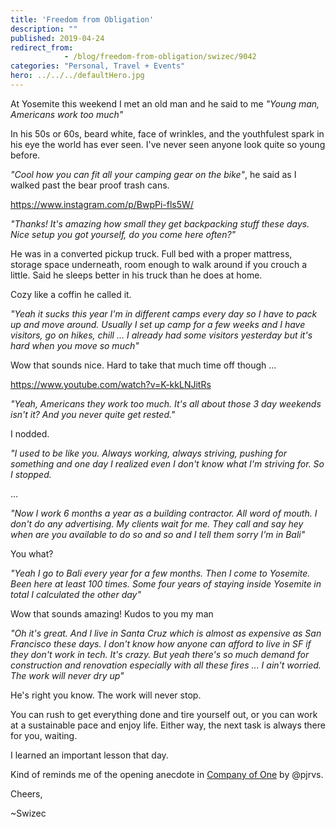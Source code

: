 ```yaml
---
title: 'Freedom from Obligation'
description: ""
published: 2019-04-24
redirect_from: 
            - /blog/freedom-from-obligation/swizec/9042
categories: "Personal, Travel + Events"
hero: ../../../defaultHero.jpg
---
```


At Yosemite this weekend I met an old man and he said to me _"Young man, Americans work too much"_

In his 50s or 60s, beard white, face of wrinkles, and the youthfulest spark in his eye the world has ever seen. I've never seen anyone look quite so young before.

_"Cool how you can fit all your camping gear on the bike"_, he said as I walked past the bear proof trash cans.

<https://www.instagram.com/p/BwpPi-fls5W/>

_"Thanks! It's amazing how small they get backpacking stuff these days. Nice setup you got yourself, do you come here often?"_

He was in a converted pickup truck. Full bed with a proper mattress, storage space underneath, room enough to walk around if you crouch a little. Said he sleeps better in his truck than he does at home.

Cozy like a coffin he called it.

_"Yeah it sucks this year I'm in different camps every day so I have to pack up and move around. Usually I set up camp for a few weeks and I have visitors, go on hikes, chill ... I already had some visitors yesterday but it's hard when you move so much"_

Wow that sounds nice. Hard to take that much time off though ...

<https://www.youtube.com/watch?v=K-kkLNJitRs>

_"Yeah, Americans they work too much. It's all about those 3 day weekends isn't it? And you never quite get rested."_

I nodded.

_"I used to be like you. Always working, always striving, pushing for something and one day I realized even I don't know what I'm striving for. So I stopped._

...

_"Now I work 6 months a year as a building contractor. All word of mouth. I don't do any advertising. My clients wait for me. They call and say hey when are you available to do so and so and I tell them sorry I'm in Bali"_

You what?

_"Yeah I go to Bali every year for a few months. Then I come to Yosemite. Been here at least 100 times. Some four years of staying inside Yosemite in total I calculated the other day"_

Wow that sounds amazing! Kudos to you my man

_"Oh it's great. And I live in Santa Cruz which is almost as expensive as San Francisco these days. I don't know how anyone can afford to live in SF if they don't work in tech. It's crazy. But yeah there's so much demand for construction and renovation especially with all these fires ... I ain't worried. The work will never dry up"_

He's right you know. The work will never stop.

You can rush to get everything done and tire yourself out, or you can work at a sustainable pace and enjoy life. Either way, the next task is always there for you, waiting.

I learned an important lesson that day.

Kind of reminds me of the opening anecdote in [Company of One](https://ofone.co/) by @pjrvs.

Cheers,

~Swizec
